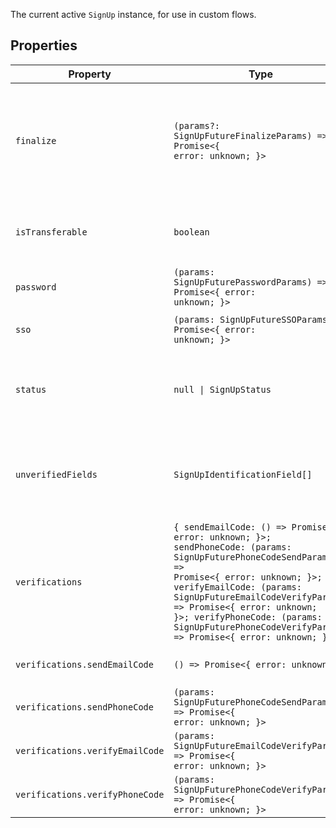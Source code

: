 The current active `SignUp` instance, for use in custom flows.

## Properties

| Property                                         | Type                                                                                                                                                                                                                                                                                                                                                                        | Description                                                                                                                                                                            |
| ------------------------------------------------ | --------------------------------------------------------------------------------------------------------------------------------------------------------------------------------------------------------------------------------------------------------------------------------------------------------------------------------------------------------------------------- | -------------------------------------------------------------------------------------------------------------------------------------------------------------------------------------- |
| <a id="finalize"></a> `finalize`                 | <code>(params?: SignUpFutureFinalizeParams) => Promise\<\{ error: unknown; \}\></code>                                                                                                                                                                                                                                                                                      | Used to convert a sign-up with `status === ‘complete’` into an active session. Will cause anything observing the session state (such as the `useUser()` hook) to update automatically. |
| <a id="istransferable"></a> `isTransferable`     | `boolean`                                                                                                                                                                                                                                                                                                                                                                   | Indicates that there is a matching user for provided identifier, and that the sign-up can be transferred to a sign-in.                                                                 |
| <a id="password"></a> `password`                 | <code>(params: SignUpFuturePasswordParams) => Promise\<\{ error: unknown; \}\></code>                                                                                                                                                                                                                                                                                       | Used to sign up using an email address and password.                                                                                                                                   |
| <a id="sso"></a> `sso`                           | <code>(params: SignUpFutureSSOParams) => Promise\<\{ error: unknown; \}\></code>                                                                                                                                                                                                                                                                                            | Used to create an account using an OAuth connection.                                                                                                                                   |
| <a id="status"></a> `status`                     | <code>null \| SignUpStatus</code>                                                                                                                                                                                                                                                                                                                                           | The status of the current sign-up attempt as a string (for example, `'missing_requirements'`, `'complete'`, `'abandoned'`, etc.)                                                       |
| <a id="unverifiedfields"></a> `unverifiedFields` | <code>SignUpIdentificationField[]</code>                                                                                                                                                                                                                                                                                                                                    | An array of strings representing unverified fields such as `’email_address’`. Can be used to detect when verification is necessary.                                                    |
| <a id="verifications"></a> `verifications`       | <code>\{ sendEmailCode: () => Promise\<\{ error: unknown; \}\>; sendPhoneCode: (params: SignUpFuturePhoneCodeSendParams) => Promise\<\{ error: unknown; \}\>; verifyEmailCode: (params: SignUpFutureEmailCodeVerifyParams) => Promise\<\{ error: unknown; \}\>; verifyPhoneCode: (params: SignUpFuturePhoneCodeVerifyParams) => Promise\<\{ error: unknown; \}\>; \}</code> | -                                                                                                                                                                                      |
| `verifications.sendEmailCode`                    | <code>() => Promise\<\{ error: unknown; \}\></code>                                                                                                                                                                                                                                                                                                                         | Used to send an email code to verify an email address.                                                                                                                                 |
| `verifications.sendPhoneCode`                    | <code>(params: SignUpFuturePhoneCodeSendParams) => Promise\<\{ error: unknown; \}\></code>                                                                                                                                                                                                                                                                                  | Used to send a phone code to verify a phone number.                                                                                                                                    |
| `verifications.verifyEmailCode`                  | <code>(params: SignUpFutureEmailCodeVerifyParams) => Promise\<\{ error: unknown; \}\></code>                                                                                                                                                                                                                                                                                | Used to verify a code sent via email.                                                                                                                                                  |
| `verifications.verifyPhoneCode`                  | <code>(params: SignUpFuturePhoneCodeVerifyParams) => Promise\<\{ error: unknown; \}\></code>                                                                                                                                                                                                                                                                                | Used to verify a code sent via phone.                                                                                                                                                  |
